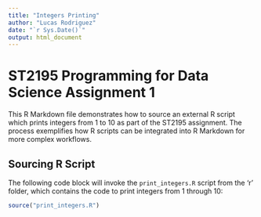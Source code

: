 ```yaml
---
title: "Integers Printing"
author: "Lucas Rodriguez"
date: "`r Sys.Date()`"
output: html_document
---
```


# ST2195 Programming for Data Science Assignment 1

This R Markdown file demonstrates how to source an external R script which prints integers from 1 to 10 as part of the ST2195 assignment. The process exemplifies how R scripts can be integrated into R Markdown for more complex workflows.

## Sourcing R Script

The following code block will invoke the `print_integers.R` script from the 'r' folder, which contains the code to print integers from 1 through 10:

```r
source("print_integers.R")
```
